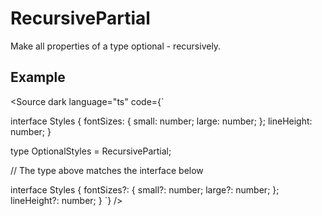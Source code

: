 
# RecursivePartial

Make all properties of a type optional - recursively.

## Example

<Source dark language="ts" code={`

interface Styles {
    fontSizes: {
        small: number;
        large: number;
    };
    lineHeight: number;
}

type OptionalStyles = RecursivePartial<Styles>;

// The type above matches the interface below

interface Styles {
    fontSizes?: {
        small?: number;
        large?: number;
    };
    lineHeight?: number;
}
`} />
